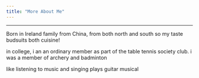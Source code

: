 ```yaml
---
title: "More About Me"
---
```


---

Born in Ireland family from China, from both north and south so my taste budsuits both cuisine!

in college, i an an ordinary member as part of the table tennis society club.
i was a member of archery and badminton 

like listening to music and singing
plays guitar 
musical 
